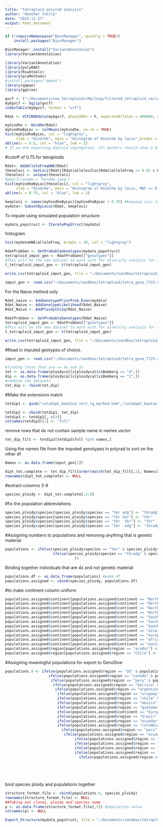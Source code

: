 ```yaml
---
title: "tetraploid polyrad analysis"
author: "Heather Tuttle"
date: "2023-11-27"
output: html_document
---
```

```r
if (!requireNamespace("BiocManager", quietly = TRUE))
    install.packages("BiocManager")

BiocManager::install("VariantAnnotation")
library(VariantAnnotation)
```


```r
library(VariantAnnotation)
library(polyRAD)
library(Rsamtools)
library(pcaMethods)
#install.packages("qqman")
library(qqman)
library(ggtree)
```


```r
gvcf <- ("~/Documents/new_tetraploids/Mpileup/filtered_tetraploid_variants.recode.vcf")
mybgvcf <- bgzip(gvcf)
indexTabix(mybgvcf, format = "vcf")
```

```r
Rdat <- VCF2RADdata(mybgvcf, phaseSNPs = F, expectedAlleles = 400000, expectedLoci = 500000, min.ind.with.minor.allele = 2,min.ind.with.reads = 109 , refgenome = "/Users/pesta/Documents/potato_dm_v404_all_pm_un.fasta",taxaPloidy = 2)
```


```r
myhindhe <- HindHe(Rdat)
myhindheByLoc <- colMeans(myhindhe, na.rm = TRUE)
hist(myhindheByLoc, col = "lightgrey",
     xlab = "Hind/He", main = "Histogram of Hind/He by locus",breaks = 50)
abline(v = 0.5, col = "blue", lwd = 2)
# If we are expecting diploid segregation, all markers should show a Hind/HE value of 0.5 or less.  (0.75 or  less for tetraploids)
```

#cutoff of 0.75 for tetraploids
```r
Rdat<- AddAlleleFreqHWE(Rdat)
theseloci <- GetLoci(Rdat)[Rdat$alleles2loc[Rdat$alleleFreq >= 0.02 & Rdat$alleleFreq < 0.75]]
theseloci <- unique(theseloci)
#peg(filename = "HindHe.jpeg")
hist(myhindheByLoc[theseloci], col = "lightgrey",
     xlab = "Hind/He", main = "Histogram of Hind/He by locus, MAF >= 0.02", breaks = 100)
abline(v = 0.75, col = "blue", lwd = 2)

```


```r

keeploci <- names(myhindheByLoc)[myhindheByLoc < 0.75] #Keeping loci less than 0.75
mydata<- SubsetByLocus(Rdat, keeploci)
```

To impute using simulated population structure:
```r
mydata_popstruct <- IteratePopStruct(mydata)
```

histogram
```r
hist(mydataHWE$alleleFreq, breaks = 20, col = "lightgrey")
```

```r
RdatProbGen <- GetProbableGenotypes(mydata_popstruct)
tetraploid_imput_gen <- RdatProbGen[["genotypes"]]
#This will be the new dataset to work with for diversity analysis for the diploids
t_tetraploid_imput_gen <- t(tetraploid_imput_gen)

write.csv(tetraploid_imput_gen, file = "~/Documents/sandbox/tetraploid/tetra_NAIVE_geno_7723.csv")

```



```r

imput_gen <- read.csv("~/Documents/sandbox/tetraploid/tetra_geno_7723.csv")
```


For the Naive method only
```r
Rdat_naive <- AddGenotypePriorProb_Even(mydata)
Rdat_Naive <- AddGenotypeLikelihood(Rdat_Naive)
Rdat_Naive <- AddPloidyChiSq(Rdat_Naive)
```


```r
RdatProbGen <- GetProbableGenotypes(Rdat_Naive)
tetraploid_imput_gen <- RdatProbGen[["genotypes"]]
#This will be the new dataset to work with for diversity analysis for the diploids
t_tetraploid_imput_gen <- t(tetraploid_imput_gen)

write.csv(tetraploid_imput_gen, file = "~/Documents/sandbox/tetraploid/tetra_NAIVE_geno_7723.csv")

```


#Read in imputed geotypes of choice. 
```r

imput_gen <- read.csv("~/Documents/sandbox/tetraploid/tetra_geno_7723.csv")
```

```r
#finding those that are == 4x and 2x
tet <- as.data.frame(ploidycalls[ploidycalls$Bamberg == "4",])
dip <- as.data.frame(ploidycalls[ploidycalls$Bamberg == "2",])
#combine the datasets
tet_dip <- rbind(tet,dip)

```
#Make the extensions match
```r
tetdip1 <- gsub("cutadapt_bowtie2_sort_rg_marked.bam","cutadapt_bowtie_sort_rg_marked.bam", tet_dip$full)
```

```r
tetdip2 <- cbind(tetdip1, tet_dip)
tetdip3 <- tetdip2[,-c(3)]
colnames(tetdip3)[1] <- "full"
```


remove rows that do not contain sample name in names vector
```r
tet_dip_filt <- tetdip3[tetdip3$full %in% names,]
```


Using the names file from the imputed genotypes in polyrad to sort on the other df
```r
Names <- as.data.frame(imput_gen[1])

```

```r
dipt_tet.complete <- tet_dip_filt[order(match(tet_dip_filt[,1], Names$X)),]
rownames(dipt_tet.complete) <- NULL
```

#extract columns 3-8
```r
species_ploidy <- dipt_tet.complete[,3:8]
```

#fix the population abbreviations
```r
species_ploidy$species[species_ploidy$species == "tbr adg"] <- "tbradg"
species_ploidy$species[species_ploidy$species == "tbr tbr"] <- "tbr"
species_ploidy$species[species_ploidy$species == "tbr  tbr"] <- "tbr"
species_ploidy$species[species_ploidy$species == "tbr  adg"] <- "tbradg"
```

#Assigning numbers to populations and removing anything that is genetic material
```r
populations <- ifelse(species_ploidy$species == "tbr" & species_ploidy$status != "genetic material", "1", 
                      ifelse(species_ploidy$species == "tbradg" & species_ploidy$status != "genetic material", "2", "3"
                                ))
```

Binding together individuals that are 4x and not genetic material
```r
populations.df <- as.data.frame(populations) #make df
populations.assigned <- cbind(species_ploidy, populations.df)
```


#to make continent column uniform
```r
populations.assigned$continent[populations.assigned$continent == "North American"] <- "NorthAmerica"
populations.assigned$continent[populations.assigned$continent == "North American "] <- "NorthAmerica"
populations.assigned$continent[populations.assigned$continent == "North America "] <- "NorthAmerica"
populations.assigned$continent[populations.assigned$continent == "North America"] <- "NorthAmerica"
populations.assigned$continent[populations.assigned$continent == "SouthAmerican"] <- "SouthAmerica"
populations.assigned$continent[populations.assigned$continent == "South American"] <- "SouthAmerica"
populations.assigned$continent[populations.assigned$continent == "South American "] <- "SouthAmerica"
populations.assigned$continent[populations.assigned$continent == "asia"] <- "Asia"
populations.assigned$continent[populations.assigned$continent == "europe"] <- "Europe"
populations.assigned$continent[populations.assigned$continent == "africa"] <- "Africa"
populations.assigned$continent[populations.assigned$continent == "australia"] <- "Australia"
populations.assigned$region[populations.assigned$region == "ecudor"] <- "ecuador"
populations.assigned$region[populations.assigned$region == "Chile"] <- "chile"

```

#Assigning meaningful populations for export to GenoDive
```r
populations.8 <- ifelse(populations.assigned$region == "US" & populations.assigned$status != "genetic material"& populations.assigned$species == "tbr", "1", 
                    ifelse(populations.assigned$region == "canada" & populations.assigned$status != "genetic material"& populations.assigned$species == "tbr", "1", 
                     ifelse(populations.assigned$region == "peru" & populations.assigned$status != "genetic material"& populations.assigned$species == "tbr", "2",   
                      ifelse(populations.assigned$region == "bolivia" & populations.assigned$status != "genetic material"& populations.assigned$species == "tbr", "3", 
                       ifelse(populations.assigned$region == "argentina" & populations.assigned$status != "genetic material"& populations.assigned$species == "tbr", "3", 
                        ifelse(populations.assigned$region == "uruguay" & populations.assigned$status != "genetic material"& populations.assigned$species == "tbr", "3", 
                        ifelse(populations.assigned$region == "chile" & populations.assigned$status != "genetic material"& populations.assigned$species == "tbr", "4", 
                        ifelse(populations.assigned$region == "mexico" & populations.assigned$status != "genetic material"& populations.assigned$species == "tbr", "5", 
                        ifelse(populations.assigned$region == "guatemala" & populations.assigned$status != "genetic material"& populations.assigned$species == "tbr", "5", 
                        ifelse(populations.assigned$continent == "Europe" & populations.assigned$status != "genetic material"& populations.assigned$species == "tbr", "6", 
                        ifelse(populations.assigned$region == "brazil" & populations.assigned$status != "genetic material"& populations.assigned$species == "tbr", "7", 
                        ifelse(populations.assigned$region == "ecuador" & populations.assigned$status != "genetic material"& populations.assigned$species == "tbr", "7", 
                        ifelse(populations.assigned$region == "colombia" & populations.assigned$status != "genetic material"& populations.assigned$species == "tbr", "7", 
                          ifelse(populations.assigned$region == "peru" & populations.assigned$status != "genetic material"& populations.assigned$species == "tbradg", "8", 
                           ifelse(populations.assigned$region == "ecuador" & populations.assigned$status != "genetic material"& populations.assigned$species == "tbradg", "9",
                                ifelse(populations.assigned$region == "bolivia" & populations.assigned$status != "genetic material"& populations.assigned$species == "tbradg", "10",
                                ifelse(populations.assigned$region == "argentina" & populations.assigned$status != "genetic material"& populations.assigned$species == "tbradg", "11",
                                ifelse(populations.assigned$region == "chile" & populations.assigned$status != "genetic material"& populations.assigned$species == "tbradg", "11",
                                ifelse(populations.assigned$region == "colombia" & populations.assigned$status != "genetic material"& populations.assigned$species == "tbradg", "12",
                                  ifelse(populations.assigned$region == "venezuela" & populations.assigned$status != "genetic material"& populations.assigned$species == "tbradg", "12", "13"))))))))))))))))))))
                        
                        
                        
                 
```


bind species ploidy and populations together
```r
structure_format.file <- cbind(populations.8, species_ploidy)
rownames(structure_format.file) <- NULL
##Taking out clones, ploidy and species name
p <- as.data.frame(structure_format.file[,1]) #population value
colnames(p) <- NULL
```

```r
Export_Structure(mydata_popstruct, file = "~/Documents/sandbox/tetraploid/tetra_original_structure_7723", extraCols = p)
```